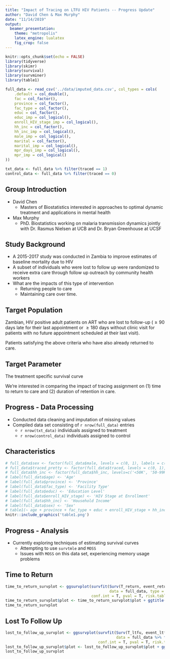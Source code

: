 ```yaml
---
title: "Impact of Tracing on LTFU HIV Patients -- Progress Update"
author: "David Chen & Max Murphy"
date: "11/14/2019"
output:
  beamer_presentation:
    theme: "metropolis"
    latex_engine: lualatex
    fig_crop: false
---
```


```r
knitr::opts_chunk$set(echo = FALSE)
library(tidyverse)
library(skimr)
library(survival)
library(survminer)
library(table1)

full_data <- read_csv('../data/imputed_data.csv', col_types = cols(
    .default = col_double(),
    fac = col_factor(),
    province = col_factor(),
    fac_type = col_factor(),
    educ = col_factor(),
    educ_imp = col_logical(),
    enroll_HIV_stage_imp = col_logical(),
    hh_inc = col_factor(),
    hh_inc_imp = col_logical(),
    male_imp = col_logical(),
    marital = col_factor(),
    marital_imp = col_logical(),
    mpr_days_imp = col_logical(),
    mpr_imp = col_logical()
))

txt_data <- full_data %>% filter(traced == 1)
control_data <- full_data %>% filter(traced == 0)
```

## Group Introduction
- David Chen
  - Masters of Biostatistics interested in approaches to optimal dynamic treatment and applications in mental health
  
- Max Murphy
  - PhD. Biostatistics working on malaria transmission dynamics jointly with Dr. Rasmus Nielsen at UCB and Dr. Bryan Greenhouse at UCSF

## Study Background
<!-- A study was conducted in Zambia to improve estimates of baseline mortality due to HIV. In the context of this observational study, a subset of individuals who were lost to follow up were assigned to receive extra care through follow up outreach by community health workers. This raises the question of what are the impacts of this type of intervention, both in returning people to care as well as maintaining them over time. -->
- A 2015-2017 study was conducted in Zambia to improve estimates of baseline mortality due to HIV
- A subset of individuals who were lost to follow up were randomized to receive extra care through follow up outreach by community health workers 
- What are the impacts of this type of intervention
  - Returning people to care 
  - Maintaining care over time.

## Target Population
\textbf{Pop 1}

Zambian, HIV positive adult patients on ART who are lost to follow-up ($\geq 90$ days late for their last appointment or $\geq 180$ days without clinic visit for patients with no future appointment scheduled at their last visit).

\vspace{.125in}

\textbf{Pop 2}

Patients satisfying the above criteria who have also already returned to care.

## Target Parameter
The treatment specific survival curve

\begin{align*}
    \Psi(P_0) = \mathbb{E}_{P_0}[S_0(t_0 | A = d(w), W)] \\
    S_0(t_0 | A, W) = \prod_{t \in [0, t_0]}(1 - \Lambda_0(dt | A, W))
\end{align*}

We're interested in comparing the impact of tracing assignment on (1) time to return to care and (2) duration of retention in care.

## Progress - Data Processing
- Conducted data cleaning and imputation of missing values
- Compiled data set consisting of `r nrow(full_data)` entries
    - `r nrow(txt_data)` individuals assigned to treatment
    - `r nrow(control_data)` individuals assigned to control

## Characteristics
```r
# full_data$sex <- factor(full_data$male, levels = c(0, 1), labels = c('Female', 'Male'))
# full_data$traced_pretty <- factor(full_data$traced, levels = c(0, 1), labels = c('Untraced', 'Traced'))
# full_data$hh_inc <- factor(full_data$hh_inc, levels=c('<50K', '50-99K', '100-199K', '200-499K', '>500K'))
# label(full_data$age) <- 'Age'
# label(full_data$province) <- 'Province'
# label(full_data$fac_type) <- 'Facility Type'
# label(full_data$educ) <- 'Education Level'
# label(full_data$enroll_HIV_stage) <- 'HIV Stage at Enrollment'
# label(full_data$hh_inc) <- 'Household Income'
# label(full_data$sex) <- 'Sex'
# table1(~ age + province + fac_type + educ + enroll_HIV_stage + hh_inc + sex | traced_pretty, data = full_data)
knitr::include_graphics('table1.png')
```

## Progress - Analysis
- Currently exploring techniques of estimating survival curves
    - Attempting to use `survtmle` and `MOSS`
    - Issues with `MOSS` on this data set, experiencing memory usage problems
    
## Time to Return
``` r
time_to_return_survplot <- ggsurvplot(survfit(Surv(T_return, event_return, type = 'right') ~ traced, 
                                              data = full_data, type = 'kaplan-meier', conf.int = .95), 
                                      conf.int = T, pval = T, risk.table = T, legend = 'bottom')
time_to_return_survplot$plot <- time_to_return_survplot$plot + ggtitle("Time to Return")
time_to_return_survplot
```

## Lost To Follow Up
```r
lost_to_follow_up_survplot <- ggsurvplot(survfit(Surv(T_ltfu, event_ltfu, type = 'right') ~ traced, 
                                                 data = full_data %>% filter(event_return == 1), type = 'kaplan-meier', conf.int = .95), 
                                         conf.int = T, pval = T, risk.table = T, legend = 'bottom')
lost_to_follow_up_survplot$plot <- lost_to_follow_up_survplot$plot + ggtitle("Time to Lost To Follow Up")
lost_to_follow_up_survplot
```


